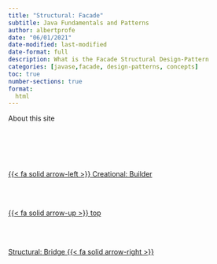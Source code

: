 ```yaml
---
title: "Structural: Facade"
subtitle: Java Fundamentals and Patterns
author: albertprofe
date: "06/01/2021"
date-modified: last-modified
date-format: full
description: What is the Facade Structural Design-Pattern
categories: [javase,facade, design-patterns, concepts]
toc: true
number-sections: true
format:
  html
---
```


About this site


<!--- navLinks -->
<br><br>
<div class=row>
<br>
<div class='column left previous'>
<br>
[{{< fa solid arrow-left >}} Creational: Builder](/javase/se-pattern-builder.qmd)
<br>
</div>
<br>
<div class='column center'>
<br>
[{{< fa solid arrow-up >}} top](#top)
<br>
</div>
<br>
<div class='column right next'>
<br>
[Structural: Bridge  {{< fa solid arrow-right >}}](/javase/se-pattern-bridge.qmd)
<br>
</div>
<br>
</div>
